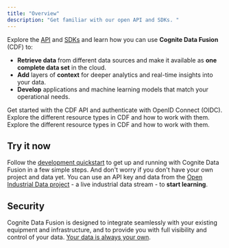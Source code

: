 ```yaml
---
title: "Overview"
description: "Get familiar with our open API and SDKs. "
---
```


Explore the [API](../api) and [SDKs](/sdks/) and learn how you can use **Cognite Data Fusion** (CDF) to:

- **Retrieve data** from different data sources and make it available as **one complete data set** in the cloud.
- **Add** layers of **context** for deeper analytics and real-time insights into your data.
- **Develop** applications and machine learning models that match your operational needs.

<CardGroup cols={2}>
  <Card title="Quickstart" icon="rocket" arrow="yes" href="/dev/quickstart">
    Get started with the CDF API and authenticate with OpenID Connect (OIDC).
  </Card>
  <Card title="Resource types" icon="toy-brick" href="/dev/concepts/resource_types/overview">
    Explore the different resource types in CDF and how to work with them.
  </Card>
    <Card title="API guides" icon="toy-brick" href="/dev/concepts/resource_types/index">
    Explore the different resource types in CDF and how to work with them.
  </Card>
</CardGroup>

## Try it now

Follow the [development quickstart](./quickstart/) to get up and running with Cognite Data Fusion in a few simple steps. And don't worry if you don't have your own project and data yet. You can use an API key and data from the [Open Industrial Data project](http://openindustrialdata.com) - a live industrial data stream - to **start learning**.

## Security

Cognite Data Fusion is designed to integrate seamlessly with your existing equipment and infrastructure, and to provide you with full visibility and control of your data. [Your data is always your own](https://docs.cognite.com/cdf/trust/security/).

